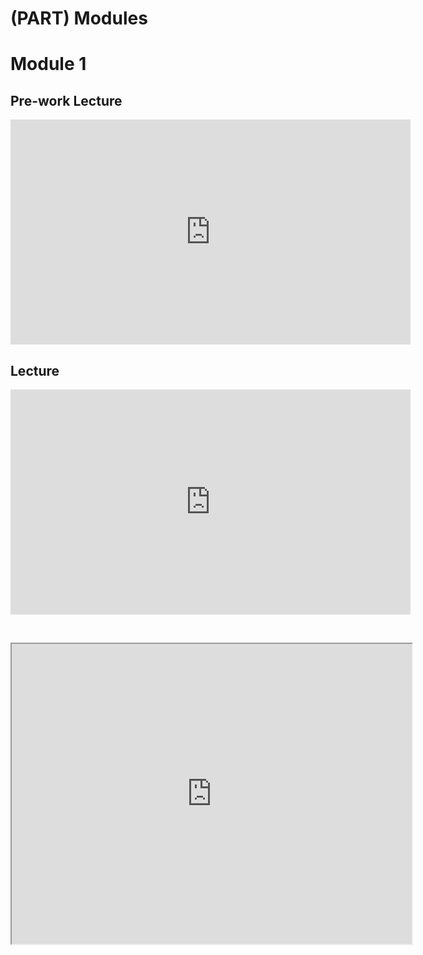 # (PART) Modules {-}

# Module 1

## Pre-work Lecture

<iframe width="640" height="360" src="https://www.youtube.com/embed/PtWf-XSzUYc?si=RAvpVJKIOC-iQxRf" title="YouTube video player" frameborder="0" allow="accelerometer; autoplay; clipboard-write; encrypted-media; gyroscope; picture-in-picture; web-share" referrerpolicy="strict-origin-when-cross-origin" allowfullscreen></iframe>

## Lecture

<iframe width="640" height="360" src="https://www.youtube.com/embed/GLm_RWU4Ap4?si=tAJ6UeucIzjwqc2v" title="YouTube video player" frameborder="0" allow="accelerometer; autoplay; clipboard-write; encrypted-media; gyroscope; picture-in-picture; web-share" referrerpolicy="strict-origin-when-cross-origin" allowfullscreen></iframe>

<br>

<iframe src="https://drive.google.com/file/d/1RtgUfzJq7C8CLO3CHmBXe0k4KdnV3fhb/preview" width="640" height="480" allow="autoplay"></iframe>
